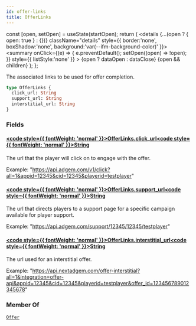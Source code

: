 ```yaml
---
id: offer-links
title: OfferLinks
---
```









  const [open, setOpen] = useState(startOpen);
  return (
    <details {...(open ? { open: true } : {})} className="details" style={{ border:'none', boxShadow:'none', background:'var(--ifm-background-color)' }}>
      <summary
        onClick={(e) => {
          e.preventDefault();
          setOpen((open) => !open);
        }}
        style={{ listStyle:'none' }}
      >
      {open ? dataOpen : dataClose}
      </summary>
      {open && children}
    </details>
  );
};








The associated links to be used for offer completion.


```graphql
type OfferLinks {
  click_url: String
  support_url: String
  interstitial_url: String
}
```




### Fields

#### [<code style={{ fontWeight: 'normal' }}>OfferLinks.<b>click_url</b></code>](#)<Bullet />[<code style={{ fontWeight: 'normal' }}><b>String</b></code>](/targeted-api/types/scalars/string.mdx) <Badge class="badge badge--secondary " text="scalar"/> 
The url that the player will click on to engage with the offer.

Example: "https://api.adgem.com/v1/click?all=1&appid=12345&cid=12345&playerid=testplayer"


#### [<code style={{ fontWeight: 'normal' }}>OfferLinks.<b>support_url</b></code>](#)<Bullet />[<code style={{ fontWeight: 'normal' }}><b>String</b></code>](/targeted-api/types/scalars/string.mdx) <Badge class="badge badge--secondary " text="scalar"/> 
The url that directs players to a support page for a specific campaign available for player support.

Example: "https://api.adgem.com/support/12345/12345/testplayer"


#### [<code style={{ fontWeight: 'normal' }}>OfferLinks.<b>interstitial_url</b></code>](#)<Bullet />[<code style={{ fontWeight: 'normal' }}><b>String</b></code>](/targeted-api/types/scalars/string.mdx) <Badge class="badge badge--secondary " text="scalar"/> 
The url used for an interstitial offer.

Example: "https://api.nextadgem.com/offer-interstitial?all=1&integration=offer-api&appid=12345&cid=12345&playerid=testplayer&offer_id=123456789012345678"






### Member Of

[`Offer`](/targeted-api/types/objects/offer.mdx)  <Badge class="badge badge--secondary badge--relation" text="object"/>